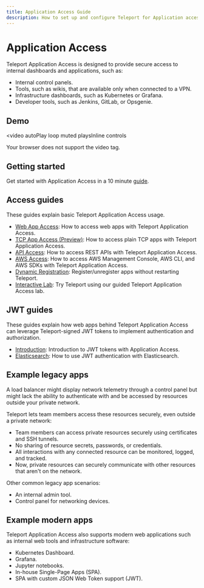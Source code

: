 ```yaml
---
title: Application Access Guide
description: How to set up and configure Teleport for Application access with SSO and RBAC
---
```


# Application Access

Teleport Application Access is designed to provide secure access to
internal dashboards and applications, such as:

- Internal control panels.
- Tools, such as wikis, that are available only when connected to a VPN.
- Infrastructure dashboards, such as Kubernetes or Grafana.
- Developer tools, such as Jenkins, GitLab, or Opsgenie.

## Demo

<video
  autoPlay
  loop
  muted
  playsInline
  controls
>
  <source
    src="../../img/application-access/app-access.mp4"
    type="video/mp4"
  />

  <source
    src="../../img/application-access/app-access.webm"
    type="video/webm"
  />

  Your browser does not support the video tag.
</video>

## Getting started

Get started with Application Access in a 10 minute [guide](./getting-started.mdx).

## Access guides

These guides explain basic Teleport Application Access usage.

- [Web App Access](./guides/connecting-apps.mdx): How to access web apps with Teleport Application Access.
- [TCP App Access (Preview)](./guides/tcp.mdx): How to access plain TCP apps with Teleport Application Access.
- [API Access](./guides/api-access.mdx): How to access REST APIs with Teleport Application Access.
- [AWS Access](./guides/aws-console.mdx): How to access AWS Management Console, AWS CLI, and AWS SDKs with Teleport Application Access.
- [Dynamic Registration](./guides/dynamic-registration.mdx): Register/unregister apps without restarting Teleport.
- [Interactive Lab](https://play.instruqt.com/teleport/invite/rgvuva4gzkon): Try Teleport using our guided Teleport Application Access lab.

## JWT guides

These guides explain how web apps behind Teleport Application Access can
leverage Teleport-signed JWT tokens to implement authentication and
authorization.

- [Introduction](./jwt/introduction.mdx): Introduction to JWT tokens with Application Access.
- [Elasticsearch](./jwt/elasticsearch.mdx): How to use JWT authentication with Elasticsearch.

## Example legacy apps

A load balancer might display network telemetry through 
a control panel but might lack the ability to authenticate with 
and be accessed by resources outside your private network.

Teleport lets team members access these resources securely, even outside a private network:

- Team members can access private resources securely using certificates and SSH tunnels.
- No sharing of resource secrets, passwords, or credentials.
- All interactions with any connected resource can be monitored, logged, and tracked.
- Now, private resources can securely communicate with other resources that aren't on the network.

Other common legacy app scenarios:

- An internal admin tool.
- Control panel for networking devices.

## Example modern apps

Teleport Application Access also supports modern web applications such as internal web
tools and infrastructure software:

- Kubernetes Dashboard.
- Grafana.
- Jupyter notebooks.
- In-house Single-Page Apps (SPA).
- SPA with custom JSON Web Token support (JWT).
